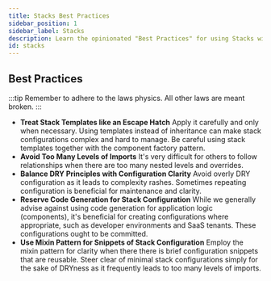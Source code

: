 ```yaml
---
title: Stacks Best Practices
sidebar_position: 1
sidebar_label: Stacks
description: Learn the opinionated "Best Practices" for using Stacks with Atmos 
id: stacks
---
```


## Best Practices

:::tip
Remember to adhere to the laws physics. All other laws are meant broken.
:::

- **Treat Stack Templates like an Escape Hatch** Apply it carefully and only when necessary. Using templates instead of inheritance can make stack configurations complex and hard to manage. Be careful using stack templates together with the component factory pattern.
- **Avoid Too Many Levels of Imports** It's very difficult for others to follow relationships when there are too many nested levels and overrides.
- **Balance DRY Principles with Configuration Clarity** Avoid overly DRY configuration as it leads to complexity rashes. Sometimes repeating configuration is beneficial for maintenance and clarity.
- **Reserve Code Generation for Stack Configuration** While we generally advise against using code generation for application logic (components), it's beneficial for creating configurations where appropriate, such as developer environments and SaaS tenants. These configurations ought to be committed.
- **Use Mixin Pattern for Snippets of Stack Configuration** Employ the mixin pattern for clarity when there there is brief configuration snippets that are reusable. Steer clear of minimal stack configurations simply for the sake of DRYness as it frequently leads to too many levels of imports.

